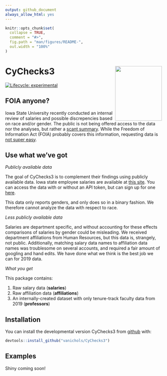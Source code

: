 ```yaml
---
output: github_document
always_allow_html: yes
---
```


<!-- README.md is generated from README.Rmd. Please edit that file -->

```r
knitr::opts_chunk$set(
  collapse = TRUE,
  comment = "#>",
  fig.path = "man/figures/README-",
  out.width = "100%"
)
```
# CyChecks3 <img align="right" width="150" height="175" src="README_files/static-figures/hexsticker.png">

<!-- badges: start -->
[![Lifecycle: experimental](https://img.shields.io/badge/lifecycle-experimental-orange.svg)](https://www.tidyverse.org/lifecycle/#experimental)
<!-- badges: end -->

## FOIA anyone?

Iowa State University recently conducted an internal review of salaries and possible discrepencies based on race and/or gender. The public is not being offered access to the data nor the analyses, but rather a [scant summary](https://www.inside.iastate.edu/article/2020/11/12/facultysenate). While the Freedom of Information Act (FOIA) probably covers this information, requesting data is [not super easy](https://www.foia.gov/how-to.html).

## Use what we've got

*Publicly available data*

The goal of CyChecks3 is to complement their findings using publicly available data. Iowa state employee salaries are available at [this site](https://data.iowa.gov/State-Finances/State-of-Iowa-Salary-Book/s3p7-wy6w). You can access the data with or without an API token, but can sign up for one [here](https://dev.socrata.com/foundry/data.iowa.gov/s3p7-wy6w).

This data only reports genders, and only does so in a binary fashion. We therefore cannot analyze the data with respect to race. 

*Less publicly available data*

Salaries are department specific, and without accounting for these effects comparisons of salaries by gender could be misleading. We received department affiliations from Human Resources, but this data is, strangely, not public. Additionally, matching salary data names to affiliation data names was troublesome on several accounts, and required a fair amount of googling and hand edits. We have done what we think is the best job we can for 2019 data. 

*What you get*

This package contains:

1. Raw salary data (**salaries**)
2. Raw affiliation data (**affiliations**)
3. An internally-created dataset with only tenure-track faculty data from 2019 (**professors**)


## Installation

You can install the developmental version CyChecks3 from [github](https://github.com/vanichols/CyChecks3) with:

``` r
devtools::install_github("vanichols/CyChecks3")
```

## Examples

Shiny coming soon!



